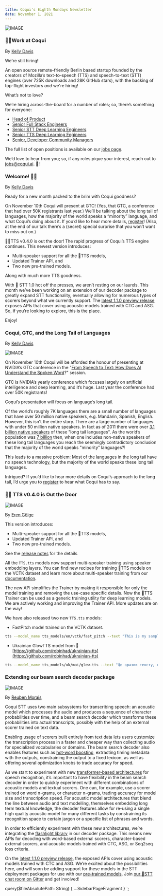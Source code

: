 ```yaml
---
title: Coqui's Eighth Mondays Newsletter
date: November 1, 2021
---
```



![IMAGE](../../data/images/newsletter/posts/logo-wordmark.png)

### 👩‍💻Work at Coqui

By [Kelly Davis](https://github.com/kdavis-coqui)

We're still hiring!

An open source remote-friendly Berlin based startup founded by the creators of Mozilla’s
text-to-speech (TTS) and speech-to-text (STT) engines (over 725K downloads and 28K GitHub
stars), with the backing of top-flight investors _and_ we're hiring!

What’s not to love?

We’re hiring across-the-board for a number of roles; so, there’s something for everyone:

- [Head of Product](/job/head-of-product)
- [Senior Full Stack Engineers](/job/senior-full-stack-engineer)
- [Senior STT Deep Learning Engineers](/job/senior-stt-deep-learning-engineer)
- [Senior TTS Deep Learning Engineers](/job/senior-tts-deep-learning-engineer)
- [Senior, Developer Community Managers](/job/senior-developer-community-manager)

The full list of open positions is available on our [jobs page](/jobs).

We’d love to hear from you; so, if any roles pique your interest, reach out to
[jobs@coqui.ai](mailto:jobs@coqui.ai). 🐸!

### Welcome! 👋🐸

By [Kelly Davis](https://github.com/kdavis-coqui)

Ready for a new month packed to the brim with Coqui goodness?

On November 10th Coqui will present at GTC! (Yes, that GTC, a conference that had over 50K
registrants last year.) We’ll be talking about the long tail of languages, how the majority
of the world speaks a “minority” language, and what Coqui’s doing about it. If you’d like
to hear more details,
[register](https://events.rainfocus.com/widget/nvidia/nvidiagtc/sessioncatalog?search=A31147&search=A31147)!
(Also, at the end of our talk there’s a (secret) special surprise that you won’t want to
miss out on.)

🐸💬TTS v0.4.0 is out the door! The rapid progress of Coqui’s TTS engine continues. This
newest version introduces:

- Multi-speaker support for all the 🐸TTS models,
- Updated Trainer API, and
- Two new pre-trained models.

Along with much more TTS goodness.

With 🐸 STT 1.0 hot off the presses, we aren’t resting on our laurels. This month we’ve
been working on an extension of our decoder package to greatly expand STT functionality,
eventually allowing for numerous types of scorers beyond what we currently support.
The [latest 1.1.0 preview release](https://pypi.org/project/coqui-stt-ctcdecoder/1.1.0a1/) exposes
APIs that cover using acoustic models trained with CTC and ASG. So, if you’re looking to
explore, this is the place.

Enjoy!

### Coqui, GTC, and the Long Tail of Languages

By [Kelly Davis](https://github.com/kdavis-coqui)

![IMAGE](../../data/images/newsletter/posts/longtail_languages.png)

On November 10th Coqui will be afforded the honour of presenting at NVIDIA’s GTC conference
in the "[From Speech to Text: How Does AI Understand the Spoken Word](https://events.rainfocus.com/widget/nvidia/nvidiagtc/sessioncatalog?search=A31147&search=A31147)?"
session.

GTC is NVIDIA’s yearly conference which focuses largely on artificial intelligence and deep
learning, and it’s huge. Last year the conference had over 50K registrants!

Coqui’s presentation will focus on language’s long tail.

Of the world’s roughly 7K languages there are a small number of languages that have over
50 million native speakers, e.g. Mandarin, Spanish, English. However, this isn’t the
entire story. There are a large number of languages with under 50 million native speakers.
In fact as of 2011 there were over [3.1 billion native speakers](https://www.ethnologue.com/guides/ethnologue200)
of these "long tail languages". As the world’s population was [7 billion](https://en.wikipedia.org/wiki/World_population)
then, when one includes non-native speakers of these long tail languages you reach the
seemingly contradictory conclusion that the majority of the world speaks "minority"
languages?!

This leads to a massive problem: Most of the languages in the long tail have no
speech technology, but the majority of the world speaks these long tail languages.

Intrigued? If you’d like to hear more details on Coqui’s approach to the long tail,
I’d urge you to [register](https://events.rainfocus.com/widget/nvidia/nvidiagtc/sessioncatalog?search=A31147&search=A31147)
to hear what Coqui has to say.

### 🐸💬 TTS v0.4.0 is Out the Door

![IMAGE](../../data/images/newsletter/posts/release.jpg)

By [Eren Gölge](https://github.com/erogol)

This version introduces:

- Multi-speaker support for all the 🐸TTS models,
- Updated Trainer API, and
- Two new pre-trained models.

See the [release notes](https://github.com/coqui-ai/TTS/releases/tag/v0.4.0) for the details.

All the `TTS.tts` models now support multi-speaker training using speaker embedding layers.
You can find new recipes for training 🐸TTS models on the VCTK dataset and learn more about
multi-speaker training from our [documentation](https://tts.readthedocs.io/en/latest/training_a_model.html#multi-speaker-training).

The new API simplifies the Trainer by making it responsible for only the model training and
removing the use-case specific details. Now the 🐸TTS Trainer can be used as a generic
training utility for deep learning models. We are actively working and improving the Trainer
API. More updates are on the way!

We have also released two new `TTS.tts` models:

- FastPitch model trained on the VCTK dataset.

```bash
tts --model_name tts_models/en/vctk/fast_pitch --text "This is my sample text to voice." --speaker_idx VCTK_p229
```

- Ukrainian GlowTTS model from 👑 [https://github.com/robinhad/ukrainian-tts](https://github.com/robinhad/ukrainian-tts)

```bash
tts --model_name tts_models/uk/mai/glow-tts --text "Це зразок тексту, щоб спробувати нашу модель."
```

### Extending our beam search decoder package

![IMAGE](../../data/images/newsletter/posts/beam_search_decoder.jpg)

By [Reuben Morais](https://github.com/reuben)

Coqui STT uses two main subsystems for transcribing speech: an acoustic model which processes the
audio and produces a sequence of character probabilities over time, and a beam search decoder
which transforms these probabilities into actual transcripts, possibly with the help of an
external scorer trained on text data.

Enabling usage of scorers built entirely from text data lets users customize the transcription
process in a faster and cheaper way than collecting audio for specialized vocabularies or
domains. The beam search decoder also enables features such as [hot-word boosting](https://stt.readthedocs.io/en/latest/HotWordBoosting-Examples.html),
extracting timing metadata with the outputs, constraining the output to a fixed lexicon,
as well as offering several optimization knobs to trade accuracy for speed.

As we start to experiment with new [transformer-based architectures](<https://en.wikipedia.org/wiki/Transformer_(machine_learning_model)>)
for speech recognition, it’s important to have flexibility in the beam search decoder in
order to quickly experiment with different combinations of acoustic models and textual
scorers. One can, for example, use a scorer trained on word n-grams, or character n-grams,
trading accuracy for model size and transcription speed. For acoustic model architectures
that blend the line between audio and text modelling, themselves embedding long term
textual knowledge, the decoder features allow for re-using a single high quality acoustic
model for many different tasks by constraining its recognition space to certain jargon or
a specific list of phrases and words.

In order to efficiently experiment with these new architectures, we’re integrating the
[flashlight library](https://github.com/flashlight/flashlight/) in our decoder
package. This means new APIs for decoding with word-based external scorers, character-based
external scorers, and acoustic models trained with CTC, ASG, or Seq2seq loss criteria.

On the [latest 1.1.0 preview release](https://pypi.org/project/coqui-stt-ctcdecoder/1.1.0a1/), the
exposed APIs cover using acoustic models trained with CTC and ASG. We’re excited about
the possibilities here, and will soon be adding support for these models in the STT
deployment packages for use with our [pre-trained models](https://coqui.ai/models/).
Join [our 🐸STT chat room on Gitter](https://gitter.im/coqui-ai/STT) and get involved!

<!-- markdownlint-enable line-length -->

  query($fileAbsolutePath: String) {
    ...SidebarPageFragment
  }
`;
